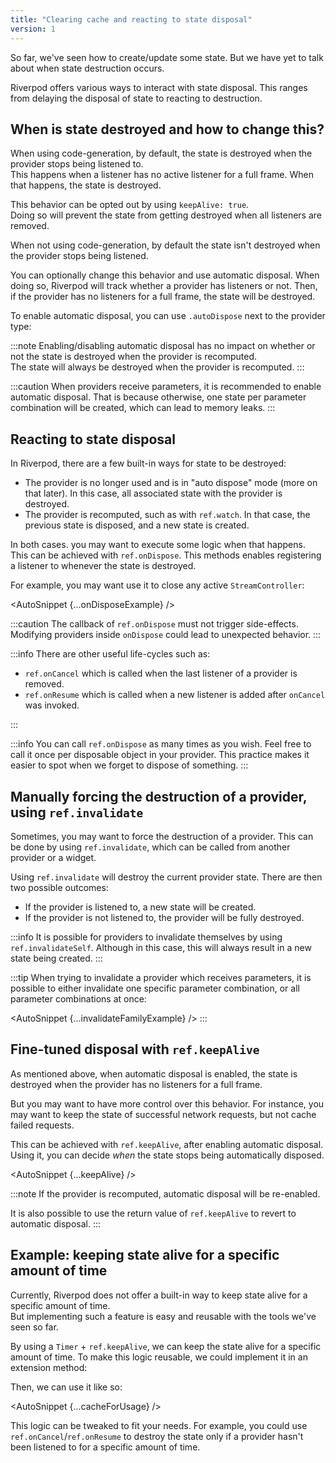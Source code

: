 ```yaml
---
title: "Clearing cache and reacting to state disposal"
version: 1
---
```



So far, we've seen how to create/update some state.
But we have yet to talk about when state destruction occurs.

Riverpod offers various ways to interact with state disposal.
This ranges from delaying the disposal of state to reacting to destruction.

## When is state destroyed and how to change this?

<When codegen={true}>

When using code-generation, by default, the state is destroyed when
the provider stops being listened to.  
This happens when a listener has no active listener for a full frame.
When that happens, the state is destroyed.

This behavior can be opted out by using `keepAlive: true`.  
Doing so will prevent the state from getting destroyed when all listeners
are removed.

<AutoSnippet raw={codegenKeepAlive} />

</When>

<When codegen={false}>

When not using code-generation, by default the state isn't destroyed
when the provider stops being listened.

You can optionally change this behavior and use automatic disposal.
When doing so, Riverpod will track whether a provider has listeners or not.
Then, if the provider has no listeners for a full frame, the state will be destroyed.

To enable automatic disposal, you can use `.autoDispose` next to the provider type:

<AutoSnippet raw={rawAutoDispose} />

</When>

:::note
Enabling/disabling automatic disposal has no impact on whether or not
the state is destroyed when the provider is recomputed.  
The state will always be destroyed when the provider is recomputed.
:::

:::caution
When providers receive parameters, it is recommended to enable automatic disposal.
That is because otherwise, one state per parameter combination will be created,
which can lead to memory leaks.
:::

## Reacting to state disposal

In Riverpod, there are a few built-in ways for state to be destroyed:

- The provider is no longer used and is in "auto dispose" mode (more on that later).
  In this case, all associated state with the provider is destroyed.
- The provider is recomputed, such as with `ref.watch`.
  In that case, the previous state is disposed, and a new state is created.

In both cases. you may want to execute some logic when that happens.  
This can be achieved with `ref.onDispose`. This methods enables
registering a listener to whenever the state is destroyed.

For example, you may want use it to close any active `StreamController`:

<AutoSnippet {...onDisposeExample} />

:::caution
The callback of `ref.onDispose` must not trigger side-effects.
Modifying providers inside `onDispose` could lead to unexpected behavior.
:::

:::info
There are other useful life-cycles such as:

- `ref.onCancel` which is called when the last listener of a provider is removed.
- `ref.onResume` which is called when a new listener is added after `onCancel` was invoked.

:::

:::info
You can call `ref.onDispose` as many times as you wish.
Feel free to call it once per disposable object in your provider. This practice
makes it easier to spot when we forget to dispose of something.
:::

## Manually forcing the destruction of a provider, using `ref.invalidate`

Sometimes, you may want to force the destruction of a provider.
This can be done by using `ref.invalidate`, which can be called from another
provider or a widget.

Using `ref.invalidate` will destroy the current provider state.
There are then two possible outcomes:

- If the provider is listened to, a new state will be created.
- If the provider is not listened to, the provider will be fully destroyed.

<AutoSnippet raw={invalidateExample} />

:::info
It is possible for providers to invalidate themselves by using `ref.invalidateSelf`.
Although in this case, this will always result in a new state being created.
:::

:::tip
When trying to invalidate a provider which receives parameters,
it is possible to either invalidate one specific parameter combination,
or all parameter combinations at once:

<AutoSnippet {...invalidateFamilyExample} />
:::

## Fine-tuned disposal with `ref.keepAlive`

As mentioned above, when automatic disposal is enabled, the state is destroyed
when the provider has no listeners for a full frame.

But you may want to have more control over this behavior. For instance,
you may want to keep the state of successful network requests,
but not cache failed requests.

This can be achieved with `ref.keepAlive`, after enabling automatic disposal.
Using it, you can decide _when_ the state stops being automatically disposed.

<AutoSnippet {...keepAlive} />

:::note
If the provider is recomputed, automatic disposal will be re-enabled.

It is also possible to use the return value of `ref.keepAlive` to
revert to automatic disposal.
:::

## Example: keeping state alive for a specific amount of time

Currently, Riverpod does not offer a built-in way to keep state alive
for a specific amount of time.  
But implementing such a feature is easy and reusable with the tools we've seen so far.

By using a `Timer` + `ref.keepAlive`, we can keep the state alive for a specific amount of time.
To make this logic reusable, we could implement it in an extension method:

<AutoSnippet raw={cacheForExtension} />

Then, we can use it like so:

<AutoSnippet {...cacheForUsage} />

This logic can be tweaked to fit your needs. 
For example, you could use `ref.onCancel`/`ref.onResume` to destroy the state
only if a provider hasn't been listened to for a specific amount of time.
